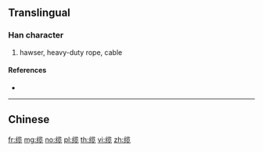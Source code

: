 {{character info/new}}
{{also|纜}}
==Translingual==

===Han character===
{{Han char|rn=120|rad=纟|as=09|sn=12|four=|canj=VMLIU}}

# hawser, heavy-duty rope, cable

====References====
* {{Han ref|kx=0944.251|hdz=53425.130|uh=7F06|ud=32518}}

----

==Chinese==
{{zh-see|纜}}

[[fr:缆]]
[[mg:缆]]
[[no:缆]]
[[pl:缆]]
[[th:缆]]
[[vi:缆]]
[[zh:缆]]